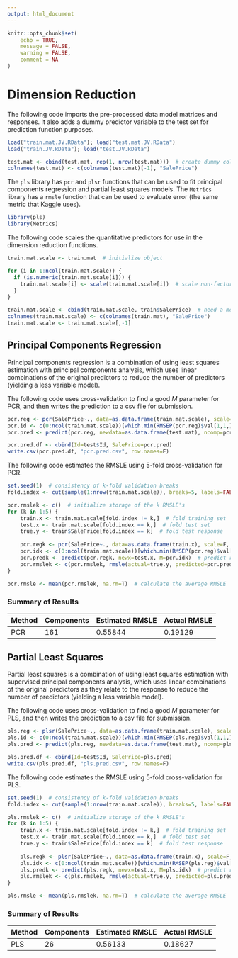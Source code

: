 ---
output: html_document
---

```{r setup, include=FALSE}
knitr::opts_chunk$set(
	echo = TRUE,
	message = FALSE,
	warning = FALSE,
	comment = NA
)
```

# Dimension Reduction

The following code imports the pre-processed data model matrices and responses. It also adds a dummy predictor variable to the test set for prediction function purposes.
```{r}
load("train.mat.JV.RData"); load("test.mat.JV.RData")
load("train.JV.RData"); load("test.JV.RData")

test.mat <- cbind(test.mat, rep(1, nrow(test.mat)))  # create dummy column
colnames(test.mat) <- c(colnames(test.mat)[-1], "SalePrice")
```



The `pls` library has `pcr` and `plsr` functions that can be used to fit principal components regression and partial least squares models. The `Metrics` library has a `rmsle` function that can be used to evaluate error (the same metric that Kaggle uses).
```{r}
library(pls)
library(Metrics)
```



The following code scales the quantitative predictors for use in the dimension reduction functions.
```{r}
train.mat.scale <- train.mat  # initialize object

for (i in 1:ncol(train.mat.scale)) {
  if (is.numeric(train.mat.scale[i])) {
    train.mat.scale[i] <- scale(train.mat.scale[i])  # scale non-factors
  }
}

train.mat.scale <- cbind(train.mat.scale, train$SalePrice)  # need a model matrix that includes the response for PCR/PLS
colnames(train.mat.scale) <- c(colnames(train.mat), "SalePrice")
train.mat.scale <- train.mat.scale[,-1]
```



## Principal Components Regression
Principal components regression is a combination of using least squares estimation with principal components analysis, which uses linear combinations of the original predictors to reduce the number of predictors (yielding a less variable model).

The following code uses cross-validation to find a good $M$ parameter for PCR, and then writes the prediction to a csv file for submission.
```{r}
pcr.reg <- pcr(SalePrice~., data=as.data.frame(train.mat.scale), scale=F, validation="CV")  # fit PCR regression and use CV
pcr.id <- c(0:ncol(train.mat.scale))[which.min(RMSEP(pcr.reg)$val[1,1,])]  # store value of m to minimize estimated RMSE
pcr.pred <- predict(pcr.reg, newdata=as.data.frame(test.mat), ncomp=pcr.id)  # make prediction

pcr.pred.df <- cbind(Id=test$Id, SalePrice=pcr.pred)
write.csv(pcr.pred.df, "pcr.pred.csv", row.names=F)
```

The following code estimates the RMSLE using 5-fold cross-validation for PCR.
```{r}
set.seed(1)  # consistency of k-fold validation breaks
fold.index <- cut(sample(1:nrow(train.mat.scale)), breaks=5, labels=FALSE)  # split data into 5 folds

pcr.rmslek <- c()  # initialize storage of the k RMSLE's
for (k in 1:5) {
    train.x <- train.mat.scale[fold.index != k,]  # fold training set
    test.x <- train.mat.scale[fold.index == k,]  # fold test set
    true.y <- train$SalePrice[fold.index == k]  # fold test response
    
    pcr.regk <- pcr(SalePrice~., data=as.data.frame(train.x), scale=F, validation="CV")  # fit PC regression using training data
    pcr.idk <- c(0:ncol(train.mat.scale))[which.min(RMSEP(pcr.reg)$val[1,1,])]  # extract number of components to use
    pcr.predk <- predict(pcr.regk, newx=test.x, M=pcr.idk)  # predict response for test data
    pcr.rmslek <- c(pcr.rmslek, rmsle(actual=true.y, predicted=pcr.predk))  # store the RMSLE metric for this test fold
}

pcr.rmsle <- mean(pcr.rmslek, na.rm=T)  # calculate the average RMSLE
```


### Summary of Results
| Method | Components | Estimated RMSLE | Actual RMSLE |
|--------|------------|-----------------|--------------|
| PCR    | 161        | 0.55844         | 0.19129      |



## Partial Least Squares
Partial least squares is a combination of using least squares estimation with supervised principal components analysis, which uses linear combinations of the original predictors as they relate to the response to reduce the number of predictors (yielding a less variable model).

The following code uses cross-validation to find a good $M$ parameter for PLS, and then writes the prediction to a csv file for submission.
```{r}
pls.reg <- plsr(SalePrice~., data=as.data.frame(train.mat.scale), scale=F, validation="CV")  # fit pls regression and use CV
pls.id <- c(0:ncol(train.mat.scale))[which.min(RMSEP(pls.reg)$val[1,1,])]  # store value of m to minimize estimated RMSE
pls.pred <- predict(pls.reg, newdata=as.data.frame(test.mat), ncomp=pls.id)  # make prediction

pls.pred.df <- cbind(Id=test$Id, SalePrice=pls.pred)
write.csv(pls.pred.df, "pls.pred.csv", row.names=F)
```

The following code estimates the RMSLE using 5-fold cross-validation for PLS.
```{r}
set.seed(1)  # consistency of k-fold validation breaks
fold.index <- cut(sample(1:nrow(train.mat.scale)), breaks=5, labels=FALSE)  # split data into 5 folds

pls.rmslek <- c()  # initialize storage of the k RMSLE's
for (k in 1:5) {
    train.x <- train.mat.scale[fold.index != k,]  # fold training set
    test.x <- train.mat.scale[fold.index == k,]  # fold test set
    true.y <- train$SalePrice[fold.index == k]  # fold test response
    
    pls.regk <- plsr(SalePrice~., data=as.data.frame(train.x), scale=F, validation="CV")  # fit PLS regression using training data
    pls.idk <- c(0:ncol(train.mat.scale))[which.min(RMSEP(pls.reg)$val[1,1,])]  # extract number of components to use
    pls.predk <- predict(pls.regk, newx=test.x, M=pls.idk)  # predict response for test data
    pls.rmslek <- c(pls.rmslek, rmsle(actual=true.y, predicted=pls.predk))  # store the RMSLE metric for this test fold
}

pls.rmsle <- mean(pls.rmslek, na.rm=T)  # calculate the average RMSLE
```


### Summary of Results
| Method | Components | Estimated RMSLE | Actual RMSLE |
|--------|------------|-----------------|--------------|
| PLS    | 26         | 0.56133         | 0.18627      |

